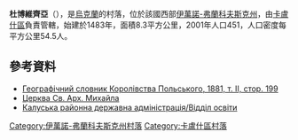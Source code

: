 {{coord|49|9|33|N|24|28|28|E|scale:30000|display=title}}

'''杜博維齊亞'''（{{lang-uk|Дубовиця}}），是[[烏克蘭|烏克蘭]]的村落，位於該國西部[[伊萬諾-弗蘭科夫斯克州|伊萬諾-弗蘭科夫斯克州]]，由[[卡盧什區|卡盧什區]]負責管轄，始建於1483年，面積8.3平方公里，2001年人口451，人口密度每平方公里54.5人。

==參考資料==
*[http://dir.icm.edu.pl/pl/Slownik_geograficzny/Tom_II/199 Географічний словник Королівства Польського, 1881, т. II, стор. 199] {{Wayback|url=http://dir.icm.edu.pl/pl/Slownik_geograficzny/Tom_II/199 |date=20130928052138 }}
*[http://decerkva.org.ua/fra/dubovytsia.html Церква Св. Арх. Михайла] {{Wayback|url=http://decerkva.org.ua/fra/dubovytsia.html |date=20200214154045 }}
*[https://web.archive.org/web/20141204203344/http://rda.if.ua/page/rda/upravlinnja_viddily_inshi_pidrozdily_rda/16 Калуська районна державна адміністрація/Відділ освіти]

{{DEFAULTSORT:Дубовиця}}
[[Category:伊萬諾-弗蘭科夫斯克州村落|Category:伊萬諾-弗蘭科夫斯克州村落]]
[[Category:卡盧什區村落|Category:卡盧什區村落]]


{{IvanoFrankivsk-geo-stub}}